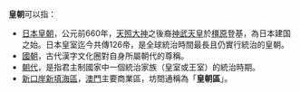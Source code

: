 '''皇朝'''可以指：
* [[日本皇室|日本皇朝]]，公元前660年，[[天照大神|天照大神]]之後裔[[神武天皇|神武天皇]]於[[橿原市|橿原]]登基，為日本建国之始。日本皇室迄今共傳126帝，是全球統治時間最長且仍實行統治的皇朝。
* [[國朝|國朝]]，古代漢字文化圈對自身所屬朝代的尊稱。
* [[朝代|朝代]]，是指君主制國家中一個統治家族（皇室或王室）的統治時期。
* [[新口岸新填海區|新口岸新填海區]]，[[澳門|澳門]]主要商業區，坊間通稱為「'''皇朝區'''」。
{{Disambig|W|Cat=二字消歧義}}